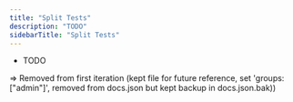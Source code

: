 ```yaml
---
title: "Split Tests"
description: "TODO"
sidebarTitle: "Split Tests"
---
```


- TODO

=> Removed from first iteration (kept file for future reference, set 'groups: ["admin"]', removed from docs.json but kept backup in docs.json.bak))